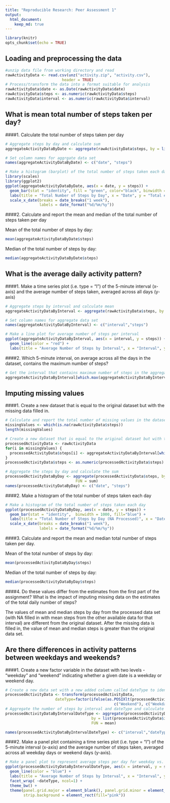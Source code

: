 ```yaml
---
title: "Reproducible Research: Peer Assessment 1"
output: 
  html_document:
    keep_md: true
---
```


```r
library(knitr)
opts_chunk$set(echo = TRUE)
```

## Loading and preprocessing the data
```r
#unzip data file from working directory and read
rawActivityData <- read.csv(unz("activity.zip", "activity.csv"),
                         header = TRUE)
# Process/transform the data into a format suitable for analysis
rawActivityData$date <- as.Date(rawActivityData$date)
rawActivityData$steps <- as.numeric(rawActivityData$steps)
rawActivityData$interval <- as.numeric(rawActivityData$interval)
```

## What is mean total number of steps taken per day?
####1. Calculate the total number of steps taken per day

```r
# Aggregate steps by day and calculate sum
aggregateActivityDataByDate <- aggregate(rawActivityData$steps, by = list(rawActivityData$date), FUN = sum, na.rm = TRUE)

# Set column names for aggrgate data set
names(aggregateActivityDataByDate) <- c("date", "steps")

# Make a histogram (barplot) of the total number of steps taken each day
library(scales)
library(ggplot2)
ggplot(aggregateActivityDataByDate, aes(x = date, y = steps)) + 
  geom_bar(stat = "identity", fill = "green", color="black", binwidth = 1000) + 
  labs(title = "Total Number of Steps by Day", x = "Date", y = "Total # of Steps") +
  scale_x_date(breaks = date_breaks("1 week"),
               labels = date_format("%d/%m/%y")) 
```

####2. Calculate and report the mean and median of the total number of steps taken per day

Mean of the total number of steps by day:
```r
mean(aggregateActivityDataByDate$steps)
```
Median of the total number of steps by day:
```r
median(aggregateActivityDataByDate$steps)
```

## What is the average daily activity pattern?
####1. Make a time series plot (i.e. type = "l") of the 5-minute interval (x-axis) and the average number of steps taken, averaged across all days (y-axis)

```r
# Aggregate steps by interval and calculate mean
aggregateActivityDataByInterval <- aggregate(rawActivityData$steps, by = list(rawActivityData$interval), FUN = mean, na.rm = TRUE)

# Set column names for aggregate data set
names(aggregateActivityDataByInterval) <- c("interval","steps")

# Make a line plot for average number of steps per interval 
ggplot(aggregateActivityDataByInterval, aes(x = interval, y = steps)) + 
  geom_line(color = "red") + 
  labs(title = "Average Number of Steps by Interval", x = "Interval", y = "Average Number of Steps")
```

####2. Which 5-minute interval, on average across all the days in the dataset, contains the maximum number of steps?

```r
# Get the interval that contains maximum number of steps in the aggregate data set
aggregateActivityDataByInterval[which.max(aggregateActivityDataByInterval$steps), ]

```

## Imputing missing values
####1. Create a new dataset that is equal to the original dataset but with the missing data filled in.

```r
# Calculate and report the total number of missing values in the dataset (i.e. the total number of rows with NAs)
missingValues <- which(is.na(rawActivityData$steps))
length(missingValues)

# Create a new dataset that is equal to the original dataset but with the missing data filled in using the average number of step from the other available data for that interval
processedActivityData <- rawActivityData
for(i in missingValues) {
  processedActivityData$steps[i] <- aggregateActivityDataByInterval[which(aggregateActivityDataByInterval$interval == processedActivityData[i, "interval"]), "steps"]
}
processedActivityData$steps <- as.numeric(processedActivityData$steps)

# Aggregate the steps by day and calculate the sum
processedActivityDataByDay <- aggregate(processedActivityData$steps, by = list(processedActivityData$date),
                               FUN = sum)
names(processedActivityDataByDay) <- c("date", "steps")
```

####2. Make a histogram of the total number of steps taken each day

```r
# Make a histogram of the total number of steps taken each day 
ggplot(processedActivityDataByDay, aes(x = date, y = steps)) + 
  geom_bar(stat = "identity",  binwidth = 1000, fill="blue") + 
  labs(title = "Total Number of Steps by Day (NA Processed)", x = "Date", y = "Total # of Steps") +
  scale_x_date(breaks = date_breaks("1 week"),
               labels = date_format("%d/%m/%y")) 
```

####3. Calculate and report the mean and median total number of steps taken per day. 

Mean of the total number of steps by day:
```r
mean(processedActivityDataByDay$steps)
```
Median of the total number of steps by day:
```r
median(processedActivityDataByDay$steps)
```

####4. Do these values differ from the estimates from the first part of the assignment? What is the impact of imputing missing data on the estimates of the total daily number of steps?

The values of mean and median steps by day from the processed data set (with NA filled in with mean steps from the other available data for that interval) are different from the original dataset. After the missing data is filled in, the value of mean and median steps is greater than the original data set.

## Are there differences in activity patterns between weekdays and weekends?
####1. Create a new factor variable in the dataset with two levels - "weekday" and "weekend" indicating whether a given date is a weekday or weekend day.

```r
# Create a new data set with a new added column called dateType to identify weekend vs. weekday data based on the date
processedActivityData <- transform(processedActivityData, 
                      dateType=factor(ifelse(as.POSIXlt(processedActivityData$date)$wday %in% c(0, 6), 
                                                c("Weekend"), c("Weekday"))))
# Aggregate the number of steps by interval and dateType and calculate the mean
processedActivityDataByIntervalDateType <- aggregate(processedActivityData$steps,
                                      by = list(processedActivityData$interval, processedActivityData$dateType),
                                      FUN = mean)

names(processedActivityDataByIntervalDateType) <- c("interval","dateType","steps")
```

####2. Make a panel plot containing a time series plot (i.e. type = "l") of the 5-minute interval (x-axis) and the average number of steps taken, averaged across all weekday days or weekend days (y-axis).

```r
# Make a panel plot to represent average steps per day for weekday vs. weekend 
ggplot(processedActivityDataByIntervalDateType, aes(x = interval, y = steps)) + 
  geom_line(color = "blue") + 
  labs(title = "Average Number of Steps by Interval", x = "Interval", y = "Number of Steps") +
  facet_wrap( ~dateType, ncol=1) +
  theme_bw() + 
  theme(panel.grid.major = element_blank(), panel.grid.minor = element_blank(), 
        strip.background = element_rect(fill="pink"))
```
